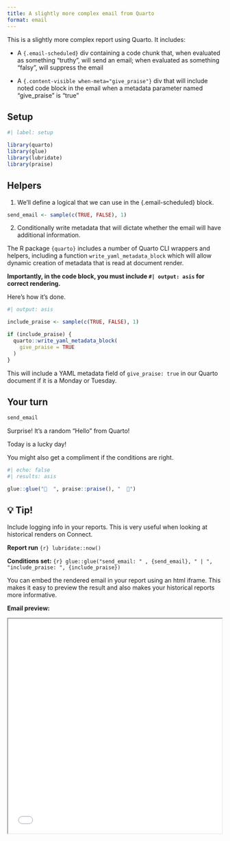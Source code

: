 ```yaml
---
title: A slightly more complex email from Quarto
format: email
---
```


This is a slightly more complex report using Quarto. It includes:

-   A `{.email-scheduled}` div containing a code chunk that, when evaluated as something "truthy", will send an email; when evaluated as something "falsy", will suppress the email

-   A `{.content-visible when-meta="give_praise"}` div that will include noted code block in the email when a metadata parameter named "give_praise" is "true"

## Setup

```r
#| label: setup

library(quarto)
library(glue)
library(lubridate)
library(praise)
```

## Helpers

1. We'll define a logical that we can use in the {.email-scheduled} block.

```r
send_email <- sample(c(TRUE, FALSE), 1)
```

2. Conditionally write metadata that will dictate whether the email will have additional information. 

The R package `{quarto}` includes a number of Quarto CLI wrappers and helpers, including a function `write_yaml_metadata_block` which will allow dynamic creation of metadata that is read at document render.

**Importantly, in the code block, you must include `#| output: asis` for correct rendering.**

Here's how it's done.

```r
#| output: asis

include_praise <- sample(c(TRUE, FALSE), 1)

if (include_praise) {
  quarto::write_yaml_metadata_block(
    give_praise = TRUE
  )
}
```


This will include a YAML metadata field of `give_praise: true` in our Quarto document if it is a Monday or Tuesday. 

## Your turn

:::: email

::: {.email-scheduled}
```r
send_email
```
:::

::: subject
Surprise! It's a random "Hello" from Quarto!
:::

Today is a lucky day! 

You might also get a compliment if the conditions are right.

::: {.content-visible when-meta="give_praise"}

```r
#| echo: false
#| results: asis

glue::glue("🥠  ", praise::praise(), "  🥠")
```

:::

::::

## 💡 Tip!

Include logging info in your reports. This is very useful when looking at historical renders on Connect.

**Report run** `{r} lubridate::now()`

**Conditions set:** `{r} glue::glue("send_email: " , {send_email}, " | ", "include_praise: ", {include_praise})`

You can embed the rendered email in your report using an html iframe. This makes it easy to preview the result and also makes your historical reports more informative. 

**Email preview:**

<iframe src="email-preview/index.html" width=500 height =500></iframe>